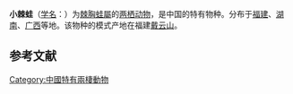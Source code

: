 {{speciesbox
| image = Paa exilispinosa.jpg
| status = VU
| status_system = IUCN3.1
| status_ref = <ref name=IUCN>{{Cite iucn | author = Michael Wai Neng Lau | author2 = Geng Baorong | title = ''Quasipaa exilispinosa'' | volume = 2004 | page = e.T58424A11779154 | date = 2004 | doi = 10.2305/IUCN.UK.2004.RLTS.T58424A11779154.en }}</ref>
| taxon = Quasipaa exilispinosa
| authority = (Liu & Hu, 1975)
| synonyms = ''Rana exilispinosa'' <small>Liu and Hu, 1975</small><br />
''Paa exilispinosa'' <small>(Liu and Hu, 1975)</small><br />
''Rana paraspinosa'' <small>Dubois, 1975</small>
}}
'''小棘蛙'''（[[学名|学名]]：{{lang|la|''Quasipaa exilispinosa''}}）为[[棘胸蛙屬|棘胸蛙屬]]的[[两栖动物|两栖动物]]，是中国的特有物种。分布于[[福建|福建]]、[[湖南|湖南]]、[[广西|广西]]等地。该物种的模式产地在福建[[戴云山|戴云山]]。

== 参考文献 ==
{{reflist}}

{{Wikispecies|Quasipaa exilispinosa}}
{{Taxonbar|from=Q2698439}}

[[Category:中國特有兩棲動物|Category:中國特有兩棲動物]]


{{amphibian-stub}}